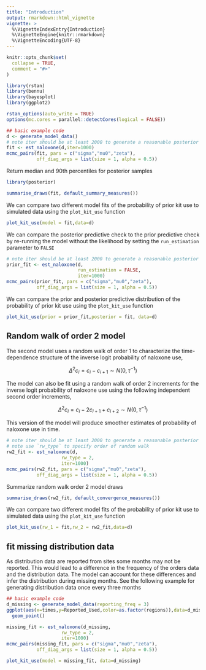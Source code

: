 ```yaml
---
title: "Introduction"
output: rmarkdown::html_vignette
vignette: >
  %\VignetteIndexEntry{Introduction}
  %\VignetteEngine{knitr::rmarkdown}
  %\VignetteEncoding{UTF-8}
---
```


```r
knitr::opts_chunk$set(
  collapse = TRUE,
  comment = "#>"
)
```

```r
library(rstan)
library(bennu)
library(bayesplot)
library(ggplot2)

rstan_options(auto_write = TRUE)
options(mc.cores = parallel::detectCores(logical = FALSE))

## basic example code
d <- generate_model_data()
# note iter should be at least 2000 to generate a reasonable posterior sample
fit <- est_naloxone(d,iter=1000)
mcmc_pairs(fit, pars = c("sigma","mu0","zeta"),
           off_diag_args = list(size = 1, alpha = 0.5))
```

Return median and 90th percentiles for posterior samples

```r
library(posterior)

summarise_draws(fit, default_summary_measures())
```

We can compare two different model fits of the probability of prior kit use
to simulated data using the `plot_kit_use` function

```r
plot_kit_use(model = fit,data=d)
```

We can compare the posterior predictive check to the prior predictive check
by re-running the model without the likelihood by setting the `run_estimation`
parameter to `FALSE`

```r
# note iter should be at least 2000 to generate a reasonable posterior sample
prior_fit <- est_naloxone(d,
                          run_estimation = FALSE,
                          iter=1000)
mcmc_pairs(prior_fit, pars = c("sigma","mu0","zeta"),
           off_diag_args = list(size = 1, alpha = 0.5))
```


We can compare the prior and posterior predictive distribution of the 
probability of prior kit use using the `plot_kit_use` function

```r
plot_kit_use(prior = prior_fit,posterior = fit, data=d)
```


## Random walk of order 2 model

The second model uses a random walk of order 1 to characterize the time-dependence
structure of the inverse logit probability of naloxone use,

$$\Delta^2c_i = c_i - c_{i+1} \sim N(0,\tau^{-1})  $$

The model can also be fit using a random walk of order 2 increments for the inverse logit probability of naloxone use using the following independent second order increments,

$$\Delta^2c_i = c_i - 2c_{i+1} + c_{i+2} \sim N(0,\tau^{-1}) $$

This version of the model will produce smoother estimates of probability of
naloxone use in time.

```r
# note iter should be at least 2000 to generate a reasonable posterior sample
# note use `rw_type` to specify order of random walk
rw2_fit <- est_naloxone(d,
                    rw_type = 2,
                    iter=1000)
mcmc_pairs(rw2_fit, pars = c("sigma","mu0","zeta"),
           off_diag_args = list(size = 1, alpha = 0.5))
```


Summarize random walk order 2 model draws

```r
summarise_draws(rw2_fit, default_convergence_measures())
```

We can compare two different model fits of the probability of prior kit use
to simulated data using the `plot_kit_use` function

```r
plot_kit_use(rw_1 = fit,rw_2 = rw2_fit,data=d)
```


## fit missing distribution data

As distribution data are reported from sites some months may not be reported.
This would lead to a difference in the frequency of the orders data and the
distribution data. The model can account for these differences and infer the 
distribution during missing months. See the following example for generating
distribution data once every three months

```r
## basic example code
d_missing <- generate_model_data(reporting_freq = 3)
ggplot(aes(x=times,y=Reported_Used,color=as.factor(regions)),data=d_missing) +
  geom_point()

```



```r
missing_fit <- est_naloxone(d_missing,
                    rw_type = 2,
                    iter=1000)
mcmc_pairs(missing_fit, pars = c("sigma","mu0","zeta"),
           off_diag_args = list(size = 1, alpha = 0.5))

```


```r
plot_kit_use(model = missing_fit, data=d_missing)
```


